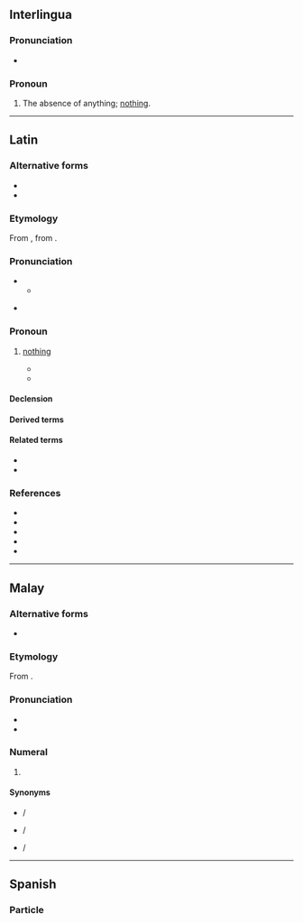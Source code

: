 ==Interlingua==

===Pronunciation===
* {{IPA|/ˈnihil/|lang=ia}}

===Pronoun===
{{head|ia|pronoun}}

# {{lb|ia|indefinite}} The absence of anything; [[nothing]].

----

==Latin==

===Alternative forms===
* {{alter|la|nīl}}
* {{alter|la|nichil||Medieval}}

===Etymology===
From {{m|la|nihilum}}, from {{prefix|la|ne|t1=not|hilum|t2=a [[trifle]], a [[bagatelle]]}}.

===Pronunciation===
* {{la-IPA}}
** {{audio|la-cls-nihil.ogg|Audio (Classical)|lang=la}}
* {{a|Ecclesiastical}} {{IPA|/ˈni.kil/|lang=la}}

===Pronoun===
{{la-noun|nihil||n|indecl=1}}

# {{l|la|indefinite}} [[nothing]]
#* {{Q|la|Terence|Heauton Timorumenos|1|77|quote=Homo sum, humani '''nihil''' a me alienum puto.|trans=I am a man, I consider '''nothing''' that is human alien to me.}}
#* {{Q|la|Cicero|Catiline|Oratio in Catilinam Prima in Senatu Habita|8|quote='''Nihil''' agis, '''nihil''' moliris, '''nihil''' cogitas quod non ego non modo audiam sed etiam videam planeque sentiam.|trans=You do '''nothing''', you plan '''nothing''', you think of '''nothing''' which I not only do not hear, but which I do not see and know every particular of.}}
#: {{ux|la|inline=1|'''Nihil'''ne in mentem?|t=Does '''nothing''' come to mind?}}
#: {{ux|la|inline=1|'''Nihil''' est.|t=It's '''nothing'''.}}
#: {{ux|la|inline=1|'''Nihil''' sub sole novum.|t=There is '''nothing''' new under the sun.}}

====Declension====
{{la-decl-indecl|nihil}}

====Derived terms====
{{der4|la|
| adnihilō
| nihil album
| nihil debet
| nihil dicit
| nonnihil
| nihildum
| nihilōminus
}}

====Related terms====
* {{l|la|adnihilātiō}}
* {{l|la|adnihilātor}}

===References===
* {{R:L&S}}
* {{R:Elementary Lewis}}
* {{R:du Cange}}
* {{R:Gaffiot}}
* {{R:M&A}}

----

==Malay==
{{cardinalbox|ms||0|1||satu}}

===Alternative forms===
* {{l|ms|نيهيل|sc=Arab}}

===Etymology===
From {{etyl|la|ms}} {{m|la|nihil}}.

===Pronunciation===
* {{IPA|/nihel/|lang=ms}}
* {{rhymes|hel|el|lang=ms}}

===Numeral===
{{head|ms|numeral|Jawi spelling|نيهيل}}

# {{cln|ms|cardinal numbers}} {{l|en|zero}}

====Synonyms====
* {{l|ms|kosong}} / {{l|ms|کوسوڠ|sc=Arab}}
* {{l|ms|sifar}} / {{l|ms|صفر|sc=Arab}}
* {{l|ms|nol}} / {{l|ms|نول|sc=Arab}}
----
==Spanish==

===Particle===
{{only in|lang=es|nihil obstat}}